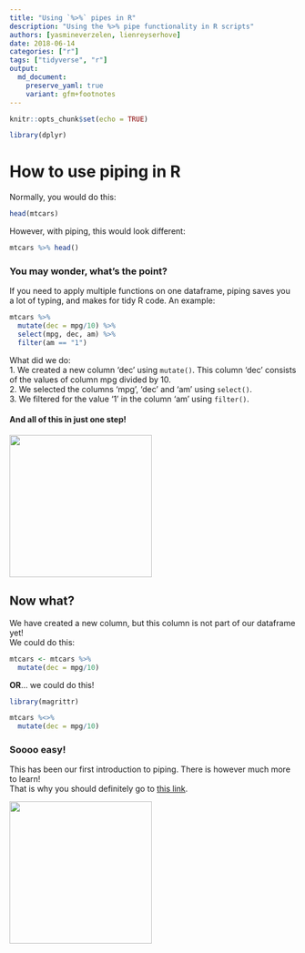```yaml
---
title: "Using `%>%` pipes in R"
description: "Using the %>% pipe functionality in R scripts"
authors: [yasmineverzelen, lienreyserhove]
date: 2018-06-14
categories: ["r"]
tags: ["tidyverse", "r"]
output: 
  md_document:
    preserve_yaml: true
    variant: gfm+footnotes
---
```


```r
knitr::opts_chunk$set(echo = TRUE)
```

```r
library(dplyr)
```

# How to use piping in R

Normally, you would do this:
```r
head(mtcars)
```

However, with piping, this would look different:
```r
mtcars %>% head()
```

### You may wonder, what's the point?

If you need to apply multiple functions on one dataframe, piping saves you a lot of typing, and makes for tidy R code. An example:
```r
mtcars %>% 
  mutate(dec = mpg/10) %>%
  select(mpg, dec, am) %>%
  filter(am == "1")
```

What did we do:  
 1. We created a new column 'dec' using `mutate()`. This column 'dec' consists of the values of column mpg divided by 10.  
 2. We selected the columns 'mpg', 'dec' and 'am' using `select()`.  
 3. We filtered for the value '1' in the column 'am' using `filter()`.  
 
#### And all of this in **just one step**!

![](images/chiphooray.png){width=250px}

## Now what?

We have created a new column, but this column is not part of our dataframe yet!  
We could do this:
```r
mtcars <- mtcars %>% 
  mutate(dec = mpg/10)
```

**OR**... we could do this!
```r
library(magrittr)

mtcars %<>% 
  mutate(dec = mpg/10)
```

### Soooo easy!  

This has been our first introduction to piping. There is however much more to learn!  
That is why you should definitely go to [this link](https://www.datacamp.com/community/tutorials/pipe-r-tutorial).

![](images/hooraypenguin.jpg){width=250px}

